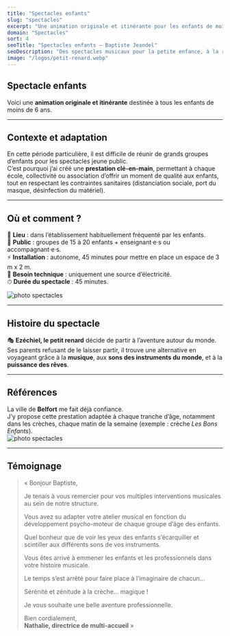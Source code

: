```yaml
---
title: "Spectacles enfants"
slug: "spectacles"
excerpt: "Une animation originale et itinérante pour les enfants de moins de 6 ans."
domain: "Spectacles"
sort: 4
seoTitle: "Spectacles enfants — Baptiste Jeandel"
seoDescription: "Des spectacles musicaux pour la petite enfance, à la rencontre des sons du monde et de l’imaginaire."
image: "/logos/petit-renard.webp"
---
```


## Spectacle enfants

Voici une **animation originale et itinérante** destinée à tous les enfants de moins de 6 ans.

---

## Contexte et adaptation

En cette période particulière, il est difficile de réunir de grands groupes d’enfants pour les spectacles jeune public.  
C’est pourquoi j’ai créé une **prestation clé-en-main**, permettant à chaque école, collectivité ou association d’offrir un moment de qualité aux enfants, tout en respectant les contraintes sanitaires (distanciation sociale, port du masque, désinfection du matériel).

---

## Où et comment ?

📍 **Lieu** : dans l’établissement habituellement fréquenté par les enfants.  
👥 **Public** : groupes de 15 à 20 enfants + enseignant·e·s ou accompagnant·e·s.  
⚡ **Installation** : autonome, 45 minutes pour mettre en place un espace de 3 m x 2 m.  
🔌 **Besoin technique** : uniquement une source d’électricité.  
⏱ **Durée du spectacle** : 45 minutes.

![photo spectacles](/images/spectacles/spectcle-nature-et-animaux.webp)

---

## Histoire du spectacle

🎭 **Ezéchiel, le petit renard** décide de partir à l’aventure autour du monde.  
Ses parents refusant de le laisser partir, il trouve une alternative en voyageant grâce à la **musique**, aux **sons des instruments du monde**, et à la **puissance des rêves**.  

---

## Références

La ville de **Belfort** me fait déjà confiance.  
J’y propose cette prestation adaptée à chaque tranche d’âge, notamment dans les crèches, chaque matin de la semaine (exemple : crèche *Les Bons Enfants*).  
![photo spectacles](/images/spectacles/spectacles2.webp)


---

## Témoignage

> « Bonjour Baptiste,  
> 
> Je tenais à vous remercier pour vos multiples interventions musicales au sein de notre structure.  
> 
> Vous avez su adapter votre atelier musical en fonction du développement psycho-moteur de chaque groupe d’âge des enfants.  
> 
> Quel bonheur que de voir les yeux des enfants s’écarquiller et scintiller aux différents sons de vos instruments.  
> 
> Vous êtes arrivé à emmener les enfants et les professionnels dans votre histoire musicale.  
> 
> Le temps s’est arrêté pour faire place à l’imaginaire de chacun…  
> 
> Sérénité et zénitude à la crèche… magique !  
> 
> Je vous souhaite une belle aventure professionnelle.  
> 
> Bien cordialement,  
> **Nathalie, directrice de multi-accueil** »
